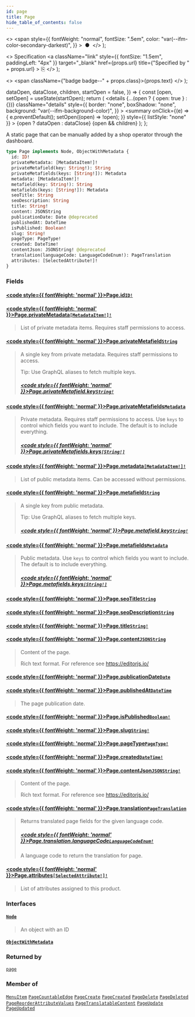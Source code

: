 ```yaml
---
id: page
title: Page
hide_table_of_contents: false
---
```


  <>
    <span
      style={{
        fontWeight: "normal",
        fontSize: ".5em",
        color: "var(--ifm-color-secondary-darkest)",
      }}
    >
      &nbsp;●&nbsp;
    </span>
  </>
);

  <>
    Specification
    <a
      className="link"
      style={{ fontSize: "1.5em", paddingLeft: "4px" }}
      target="\_blank"
      href={props.url}
      title={"Specified by " + props.url}
    >
      ⎘
    </a>
  </>
);

  <>
    <span className={"badge badge--" + props.class}>{props.text}</span>
  </>
);


  dataOpen,
  dataClose,
  children,
  startOpen = false,
}) => {
  const [open, setOpen] = useState(startOpen);
  return (
    <details
      {...(open ? { open: true } : {})}
      className="details"
      style={{
        border: "none",
        boxShadow: "none",
        background: "var(--ifm-background-color)",
      }}
    >
      <summary
        onClick={(e) => {
          e.preventDefault();
          setOpen((open) => !open);
        }}
        style={{ listStyle: "none" }}
      >
        {open ? dataOpen : dataClose}
      </summary>
      {open && children}
    </details>
  );
};

A static page that can be manually added by a shop operator through the dashboard.

```graphql
type Page implements Node, ObjectWithMetadata {
  id: ID!
  privateMetadata: [MetadataItem!]!
  privateMetafield(key: String!): String
  privateMetafields(keys: [String!]): Metadata
  metadata: [MetadataItem!]!
  metafield(key: String!): String
  metafields(keys: [String!]): Metadata
  seoTitle: String
  seoDescription: String
  title: String!
  content: JSONString
  publicationDate: Date @deprecated
  publishedAt: DateTime
  isPublished: Boolean!
  slug: String!
  pageType: PageType!
  created: DateTime!
  contentJson: JSONString! @deprecated
  translation(languageCode: LanguageCodeEnum!): PageTranslation
  attributes: [SelectedAttribute!]!
}
```

### Fields

#### [<code style={{ fontWeight: 'normal' }}>Page.<b>id</b></code>](#)<Bullet />[`ID!`](../../../api-reference/miscellaneous/scalars/id) <Badge class="secondary" text="non-null"/> <Badge class="secondary" text="scalar"/>

>

#### [<code style={{ fontWeight: 'normal' }}>Page.<b>privateMetadata</b></code>](#)<Bullet />[`[MetadataItem!]!`](../../../api-reference/miscellaneous/objects/metadata-item) <Badge class="secondary" text="non-null"/> <Badge class="secondary" text="object"/>

> List of private metadata items. Requires staff permissions to access.

#### [<code style={{ fontWeight: 'normal' }}>Page.<b>privateMetafield</b></code>](#)<Bullet />[`String`](../../../api-reference/miscellaneous/scalars/string) <Badge class="secondary" text="scalar"/>

> A single key from private metadata. Requires staff permissions to access.
>
> Tip: Use GraphQL aliases to fetch multiple keys.
>
> <Badge text="Added in Saleor 3.3" class="secondary margin-bottom--sm" />
>
> <FeaturePreview />
>
> ##### [<code style={{ fontWeight: 'normal' }}>Page.privateMetafield.<b>key</b></code>](#)<Bullet />[`String!`](../../../api-reference/miscellaneous/scalars/string) <Badge class="secondary" text="non-null"/> <Badge class="secondary" text="scalar"/>

#### [<code style={{ fontWeight: 'normal' }}>Page.<b>privateMetafields</b></code>](#)<Bullet />[`Metadata`](../../../api-reference/miscellaneous/scalars/metadata) <Badge class="secondary" text="scalar"/>

> Private metadata. Requires staff permissions to access. Use `keys` to control which fields you want to include. The default is to include everything.
>
> <Badge text="Added in Saleor 3.3" class="secondary margin-bottom--sm" />
>
> <FeaturePreview />
>
> ##### [<code style={{ fontWeight: 'normal' }}>Page.privateMetafields.<b>keys</b></code>](#)<Bullet />[`[String!]`](../../../api-reference/miscellaneous/scalars/string) <Badge class="secondary" text="list"/> <Badge class="secondary" text="scalar"/>

#### [<code style={{ fontWeight: 'normal' }}>Page.<b>metadata</b></code>](#)<Bullet />[`[MetadataItem!]!`](../../../api-reference/miscellaneous/objects/metadata-item) <Badge class="secondary" text="non-null"/> <Badge class="secondary" text="object"/>

> List of public metadata items. Can be accessed without permissions.

#### [<code style={{ fontWeight: 'normal' }}>Page.<b>metafield</b></code>](#)<Bullet />[`String`](../../../api-reference/miscellaneous/scalars/string) <Badge class="secondary" text="scalar"/>

> A single key from public metadata.
>
> Tip: Use GraphQL aliases to fetch multiple keys.
>
> <Badge text="Added in Saleor 3.3" class="secondary margin-bottom--sm" />
>
> <FeaturePreview />
>
> ##### [<code style={{ fontWeight: 'normal' }}>Page.metafield.<b>key</b></code>](#)<Bullet />[`String!`](../../../api-reference/miscellaneous/scalars/string) <Badge class="secondary" text="non-null"/> <Badge class="secondary" text="scalar"/>

#### [<code style={{ fontWeight: 'normal' }}>Page.<b>metafields</b></code>](#)<Bullet />[`Metadata`](../../../api-reference/miscellaneous/scalars/metadata) <Badge class="secondary" text="scalar"/>

> Public metadata. Use `keys` to control which fields you want to include. The default is to include everything.
>
> <Badge text="Added in Saleor 3.3" class="secondary margin-bottom--sm" />
>
> <FeaturePreview />
>
> ##### [<code style={{ fontWeight: 'normal' }}>Page.metafields.<b>keys</b></code>](#)<Bullet />[`[String!]`](../../../api-reference/miscellaneous/scalars/string) <Badge class="secondary" text="list"/> <Badge class="secondary" text="scalar"/>

#### [<code style={{ fontWeight: 'normal' }}>Page.<b>seoTitle</b></code>](#)<Bullet />[`String`](../../../api-reference/miscellaneous/scalars/string) <Badge class="secondary" text="scalar"/>

>

#### [<code style={{ fontWeight: 'normal' }}>Page.<b>seoDescription</b></code>](#)<Bullet />[`String`](../../../api-reference/miscellaneous/scalars/string) <Badge class="secondary" text="scalar"/>

>

#### [<code style={{ fontWeight: 'normal' }}>Page.<b>title</b></code>](#)<Bullet />[`String!`](../../../api-reference/miscellaneous/scalars/string) <Badge class="secondary" text="non-null"/> <Badge class="secondary" text="scalar"/>

>

#### [<code style={{ fontWeight: 'normal' }}>Page.<b>content</b></code>](#)<Bullet />[`JSONString`](../../../api-reference/miscellaneous/scalars/jsonstring) <Badge class="secondary" text="scalar"/>

> Content of the page.
>
> Rich text format. For reference see https://editorjs.io/

#### [<code style={{ fontWeight: 'normal' }}>Page.<b>publicationDate</b></code>](#)<Bullet />[`Date`](../../../api-reference/miscellaneous/scalars/date) <Badge class="secondary" text="deprecated"/> <Badge class="secondary" text="scalar"/>

> <Badge
>   class="warning"
>   text="DEPRECATED: This field will be removed in Saleor 4.0. Use the `publishedAt` field to fetch the publication date."
> />

#### [<code style={{ fontWeight: 'normal' }}>Page.<b>publishedAt</b></code>](#)<Bullet />[`DateTime`](../../../api-reference/miscellaneous/scalars/date-time) <Badge class="secondary" text="scalar"/>

> The page publication date.
>
> <Badge text="Added in Saleor 3.3" class="secondary margin-bottom--sm" />

#### [<code style={{ fontWeight: 'normal' }}>Page.<b>isPublished</b></code>](#)<Bullet />[`Boolean!`](../../../api-reference/miscellaneous/scalars/boolean) <Badge class="secondary" text="non-null"/> <Badge class="secondary" text="scalar"/>

>

#### [<code style={{ fontWeight: 'normal' }}>Page.<b>slug</b></code>](#)<Bullet />[`String!`](../../../api-reference/miscellaneous/scalars/string) <Badge class="secondary" text="non-null"/> <Badge class="secondary" text="scalar"/>

>

#### [<code style={{ fontWeight: 'normal' }}>Page.<b>pageType</b></code>](#)<Bullet />[`PageType!`](../../../api-reference/pages/objects/page-type) <Badge class="secondary" text="non-null"/> <Badge class="secondary" text="object"/>

>

#### [<code style={{ fontWeight: 'normal' }}>Page.<b>created</b></code>](#)<Bullet />[`DateTime!`](../../../api-reference/miscellaneous/scalars/date-time) <Badge class="secondary" text="non-null"/> <Badge class="secondary" text="scalar"/>

>

#### [<code style={{ fontWeight: 'normal' }}>Page.<b>contentJson</b></code>](#)<Bullet />[`JSONString!`](../../../api-reference/miscellaneous/scalars/jsonstring) <Badge class="secondary" text="deprecated"/> <Badge class="secondary" text="non-null"/> <Badge class="secondary" text="scalar"/>

> <Badge
>   class="warning"
>   text="DEPRECATED: This field will be removed in Saleor 4.0. Use the `content` field instead."
> />
>
> Content of the page.
>
> Rich text format. For reference see https://editorjs.io/

#### [<code style={{ fontWeight: 'normal' }}>Page.<b>translation</b></code>](#)<Bullet />[`PageTranslation`](../../../api-reference/pages/objects/page-translation) <Badge class="secondary" text="object"/>

> Returns translated page fields for the given language code.
>
> ##### [<code style={{ fontWeight: 'normal' }}>Page.translation.<b>languageCode</b></code>](#)<Bullet />[`LanguageCodeEnum!`](../../../api-reference/miscellaneous/enums/language-code-enum) <Badge class="secondary" text="non-null"/> <Badge class="secondary" text="enum"/>
>
> A language code to return the translation for page.

#### [<code style={{ fontWeight: 'normal' }}>Page.<b>attributes</b></code>](#)<Bullet />[`[SelectedAttribute!]!`](../../../api-reference/attributes/objects/selected-attribute) <Badge class="secondary" text="non-null"/> <Badge class="secondary" text="object"/>

> List of attributes assigned to this product.

### Interfaces

#### [`Node`](../../../api-reference/miscellaneous/interfaces/node) <Badge class="secondary" text="interface"/>

> An object with an ID

#### [`ObjectWithMetadata`](../../../api-reference/miscellaneous/interfaces/object-with-metadata) <Badge class="secondary" text="interface"/>

>

### Returned by

[`page`](../../../api-reference/pages/queries/page) <Badge class="secondary" text="query"/>

### Member of

[`MenuItem`](../../../api-reference/menu/objects/menu-item) <Badge class="secondary" text="object"/><Bullet />[`PageCountableEdge`](../../../api-reference/pages/objects/page-countable-edge) <Badge class="secondary" text="object"/><Bullet />[`PageCreate`](../../../api-reference/pages/objects/page-create) <Badge class="secondary" text="object"/><Bullet />[`PageCreated`](../../../api-reference/pages/objects/page-created) <Badge class="secondary" text="object"/><Bullet />[`PageDelete`](../../../api-reference/pages/objects/page-delete) <Badge class="secondary" text="object"/><Bullet />[`PageDeleted`](../../../api-reference/pages/objects/page-deleted) <Badge class="secondary" text="object"/><Bullet />[`PageReorderAttributeValues`](../../../api-reference/pages/objects/page-reorder-attribute-values) <Badge class="secondary" text="object"/><Bullet />[`PageTranslatableContent`](../../../api-reference/pages/objects/page-translatable-content) <Badge class="secondary" text="object"/><Bullet />[`PageUpdate`](../../../api-reference/pages/objects/page-update) <Badge class="secondary" text="object"/><Bullet />[`PageUpdated`](../../../api-reference/pages/objects/page-updated) <Badge class="secondary" text="object"/>

